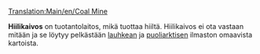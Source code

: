 [[Translation:Main/en/Coal Mine]]
{{Template:Industries
|image=Coalmine.png
|name=Hiilikaivos
|climates=[[Main/en/lauhkea]], [[Main/en/puoliarktinen]]
|accepts=Ei mitään
|produces=[[Main/en/Hiili]]
}}

'''Hiilikaivos''' on tuotantolaitos, mikä tuottaa hiiltä. Hiilikaivos ei ota vastaan mitään ja se löytyy pelkästään [[Main/fi/lauhkea ilmasto|lauhkean]] ja [[Main/fi/puoliarktinen ilmasto|puoliarktisen]] ilmaston omaavista kartoista.